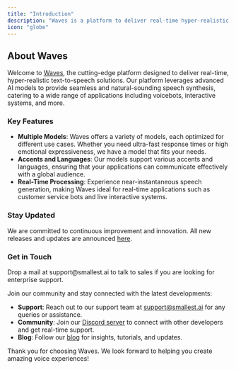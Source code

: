 ```yaml
---
title: "Introduction"
description: "Waves is a platform to deliver real-time hyper-realistic text to speech."
icon: "globe"
---
```


## About Waves

Welcome to [Waves](https://waves.smallest.ai/), the cutting-edge platform designed to deliver real-time, hyper-realistic text-to-speech solutions. Our platform leverages advanced AI models to provide seamless and natural-sounding speech synthesis, catering to a wide range of applications including voicebots, interactive systems, and more.

### Key Features

- **Multiple Models**: Waves offers a variety of models, each optimized for different use cases. Whether you need ultra-fast response times or high emotional expressiveness, we have a model that fits your needs.
- **Accents and Languages**: Our models support various accents and languages, ensuring that your applications can communicate effectively with a global audience.
- **Real-Time Processing**: Experience near-instantaneous speech generation, making Waves ideal for real-time applications such as customer service bots and live interactive systems.

### Stay Updated

We are committed to continuous improvement and innovation. All new releases and updates are announced [here](/content/changelog/announcements).

### Get in Touch

<CardGroup cols={1}>
  <Card title="Talk to Us" icon="headset" href="mailto:support@smallest.ai">
    Drop a mail at support@smallest.ai to talk to sales if you are looking for
    enterprise support.
  </Card>
</CardGroup>

Join our community and stay connected with the latest developments:

- **Support**: Reach out to our support team at [support@smallest.ai](mailto:support@smallest.ai) for any queries or assistance.
- **Community**: Join our [Discord server](https://discord.gg/5evETqguJs) to connect with other developers and get real-time support.
- **Blog**: Follow our [blog](https://smallest.ai/blog) for insights, tutorials, and updates.

Thank you for choosing Waves. We look forward to helping you create amazing voice experiences!
